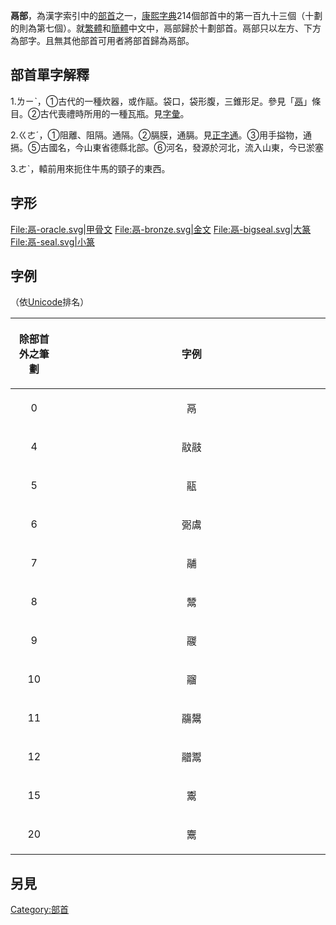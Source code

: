 {{Kangxi Radical Infobox|193|uni=9B32
|meaning=[[釜|釜]]、[[炊具|炊具]]
|prev=鬯
|next=鬼
|pny= lì
|bopo= ㄌㄧˋ
|wade= li4
|jyutping= gaak3, lik6
|yale= gaak3, lik6
|hi= レキ reki<br>かなえ kanae
|kanji= 鬲 kanae
|hang= 다리 굽은 솥<br>dari gubeun sot
|hanja= 력 ryeok
|hanviet= cách
}}

'''鬲部'''，為漢字索引中的[[部首|部首]]之一，[[康熙字典|康熙字典]]214個部首中的第一百九十三個（十劃的則為第七個）。就[[繁體|繁體]]和[[簡體|簡體]]中文中，鬲部歸於十劃部首。鬲部只以左方、下方為部字。且無其他部首可用者將部首歸為鬲部。

== 部首單字解釋 ==

1.ㄌㄧˋ，①古代的一種炊器，或作䰛。袋口，袋形腹，三錐形足。參見「[[鬲|鬲]]」條目。②古代喪禮時所用的一種瓦瓶。見[[字彙_(梅膺祚)|字彙]]。

2.ㄍㄜˊ，①阻離、阻隔。通隔。②膈膜，通膈。見[[正字通|正字通]]。③用手搤物，通搹。⑤古國名，今山東省德縣北部。⑥河名，發源於河北，流入山東，今已淤塞

3.ㄜˋ，轅前用來扼住牛馬的頸子的東西。

== 字形 ==
<gallery>
File:鬲-oracle.svg|甲骨文
File:鬲-bronze.svg|金文
File:鬲-bigseal.svg|大篆
File:鬲-seal.svg|小篆
</gallery>

==字例==
（依[[Unicode|Unicode]]排名）
{| class="wikitable"
! align="center"width="15%"| 除部首外之筆劃
! align="center"width="85%"| 字例
|----
| 0 ||  鬲
|----
| 4 ||  䰚䰙
|----
| 5 ||  䰛 
|----
| 6 ||  䰜鬳 
|----
| 7 ||  鬴 
|----
| 8 ||  鬵
|----
| 9 ||  鬷 
|----
| 10 ||  鬸 
|----
| 11 ||  鬺鬹
|----
| 12 ||  䰝鬻
|----
| 15 ||  䰞
|----
| 20 ||  𩱳
|}

==另見==
{{wiktionary|鬲}}

{{康熙部首}}
{{简体中文部首}}
{{lang-stub}}

[[Category:部首|Category:部首]]